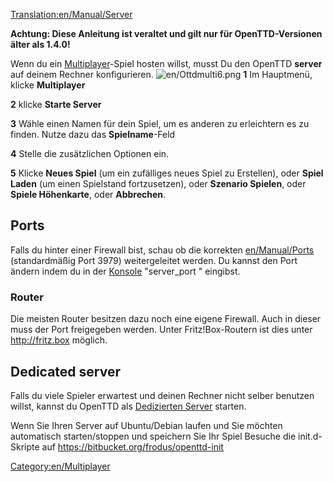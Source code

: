 [[Translation:en/Manual/Server]]


'''Achtung: Diese Anleitung ist veraltet und gilt nur für OpenTTD-Versionen älter als 1.4.0!'''

Wenn du ein [[en/multiplayer|Multiplayer]]-Spiel hosten willst, musst Du den OpenTTD '''server''' auf deinem Rechner konfigurieren.
[[File:en/Ottdmulti6.png|right]]
'''1''' Im Hauptmenü, klicke '''Multiplayer'''

'''2''' klicke '''Starte Server'''

'''3''' Wähle einen Namen für dein Spiel, um es anderen zu erleichtern es zu finden. Nutze dazu das '''Spielname'''-Feld 

'''4''' Stelle die zusätzlichen Optionen ein.

'''5''' Klicke '''Neues Spiel''' (um ein zufälliges neues Spiel zu Erstellen), oder '''Spiel Laden''' (um einen Spielstand fortzusetzen), oder '''Szenario Spielen''', oder '''Spiele Höhenkarte''', oder '''Abbrechen'''.

==Ports==
Falls du hinter einer Firewall bist, schau ob die korrekten [[en/Manual/Port]]s (standardmäßig Port 3979) weitergeleitet werden.
Du kannst den Port ändern indem du in der [[de/Manual/Konsole|Konsole]] "server_port <port>" eingibst.

===Router===
Die meisten Router besitzen dazu noch eine eigene Firewall. Auch in dieser muss der Port freigegeben werden. Unter Fritz!Box-Routern ist dies unter [http://fritz.box http://fritz.box] möglich.

==Dedicated server==
Falls du viele Spieler erwartest und deinen Rechner nicht selber benutzen willst, kannst du OpenTTD als [[en/dedicated server| Dedizierten Server]] starten.

Wenn Sie Ihren Server auf Ubuntu/Debian laufen und Sie möchten automatisch starten/stoppen und speichern Sie Ihr Spiel Besuche die init.d-Skripte auf https://bitbucket.org/frodus/openttd-init
[[Category:en/Multiplayer]]